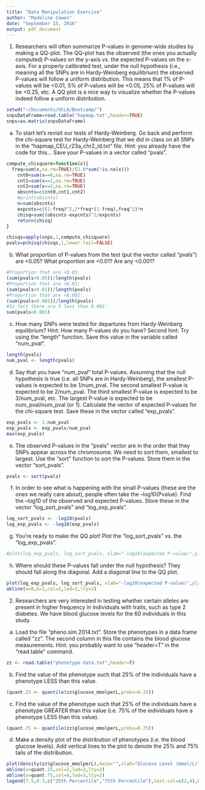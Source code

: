 ```yaml
---
title: "Data Manipulation Exercise"
author: "Madeline Cowen"
date: "September 15, 2016"
output: pdf_document
---
```


1. Researchers will often summarize P-values in genome-wide studies by making a QQ-plot. The QQ-plot has the observed (the ones you actually computed) P-values on the y-axis vs. the expected P-values on the x-axis. For a properly calibrated test, under the null hypothesis (i.e., meaning all the SNPs are in Hardy-Weinberg equilibrium) the observed P-values will follow a uniform distribution. This means that 1% of P-values will be <0.01, 5% of P-values will be <0.05, 25% of P-values will be <0.25, etc. A QQ plot is a nice way to visualize whether the P-values indeed follow a uniform distribution.  

```r
setwd("~/Documents/UCLA/Bootcamp/")
snpsDataFrame=read.table('hapmap.txt',header=TRUE)
snps=as.matrix(snpsDataFrame)
```  

a. To start let’s revisit our tests of Hardy-Weinberg. Go back and perform the chi-square test for Hardy-Weinberg that we did in class on all SNPs in the “hapmap_CEU_r23a_chr2_ld.txt” file. Hint: you already have the code for this… Save your P-values in a vector called “pvals”.
```r
compute_chisquare=function(x){
  freq=sum(x,na.rm=TRUE)/(2.0*sum(!is.na(x)))
	cnt0=sum(x==0,na.rm=TRUE)
	cnt1=sum(x==1,na.rm=TRUE)
	cnt2=sum(x==2,na.rm=TRUE)
	obscnts=c(cnt0,cnt1,cnt2)
	#print(obscnts)
	n=sum(obscnts)
	expcnts=c((1-freq)^2,2*freq*(1-freq),freq^2)*n
	chisq=sum((obscnts-expcnts)^2/expcnts)
	return(chisq)
}

chisqs=apply(snps,1,compute_chisquare)
pvals=pchisq(chisqs,1,lower.tail=FALSE)
```

b. What proportion of P-values from the test (put the vector called “pvals”) are <0.05? What proportion are <0.01? Are any <0.001?  
```r
#Proportion that are <0.05:
(sum(pvals<0.05))/length(pvals)
#Proportion that are <0.01:
(sum(pvals<0.01))/length(pvals)
#Proportion that are <0.001:
(sum(pvals<0.001))/length(pvals)
#In fact there are 5 less than 0.001:
sum(pvals<0.001)
```  

c. How many SNPs were tested for departures from Hardy-Weinberg equilibrium? Hint: How many P-values do you have? Second hint: Try using the “length” function. Save this value in the variable called “num_pval”.  
```r
length(pvals)
num_pval <- length(pvals)
```  

d. Say that you have “num_pval” total P-values. Assuming that the null hypothesis is true (i.e. all SNPs are in Hardy-Weinberg), the smallest P-values is expected to be 1/num_pval. The second smallest P-value is expected to be 2/num_pval. The third smallest P-value is expected to be 3/num_pval, etc. The largest P-value is expected to be num_pval/num_pval (or 1). Calculate the vector of expected P-values for the chi-square test. Save these in the vector called “exp_pvals”.  
```r
exp_pvals <- 1:num_pval
exp_pvals <- exp_pvals/num_pval
max(exp_pvals)
```  

e. The observed P-values in the “pvals” vector are in the order that they SNPs appear across the chromosome. We need to sort them, smallest to largest. Use the “sort” function to sort the P-values. Store them in the vector “sort_pvals”.  
```r
pvals <- sort(pvals)
```  

f. In order to see what is happening with the small P-values (these are the ones we really care about), people often take the –log10(Pvalue). Find the –log10 of the observed and expected P-values. Store these in the vector “log_sort_pvals” and “log_exp_pvals”.  
```r
log_sort_pvals <- -log10(pvals)
log_exp_pvals <- -log10(exp_pvals)
```  


g. You’re ready to make the QQ plot! Plot the “log_sort_pvals” vs. the “log_exp_pvals”.  
```r
#plot(log_exp_pvals, log_sort_pvals, xlab="-log10(expected P-value)",ylab="-log10(observed P-value)",cex.axis=1.5,cex.lab=1.5,pch=19,cex=0.9)
```  

h. Where should these P-values fall under the null hypothesis? They should fall along the diagonal. Add a diagonal line to the QQ plot.  
```r
plot(log_exp_pvals, log_sort_pvals, xlab="-log10(expected P-value)",ylab="-log10(observed P-value)",cex.axis=1.5,cex.lab=1.5,pch=19,cex=0.9)
abline(a=0,b=1,col=2,lwd=3,lty=2)
```  

2. Researchers are very interested in testing whether certain alleles are present in higher frequency in individuals with traits, such as type 2 diabetes. We have blood glucose levels for the 60 individuals in this study.  

a. Load the file “pheno.sim.2014.txt”. Store the phenotypes in a data frame called “zz”. The second column in this file contains the blood glucose measurements. Hint: you probably want to use “header=T” in the “read.table” command.  
```r
zz <- read.table("phenotype-data.txt",header=T)
```  

b. Find the value of the phenotype such that 25% of the individuals have a phenotype LESS than this value.  
```r
(quant.25 <- quantile(zz$glucose_mmolperL,probs=0.25))
```  

c. Find the value of the phenotype such that 25% of the individuals have a phenotype GREATER than this value (i.e. 75% of the individuals have a phenotype LESS than this value). 
```r
(quant.75 <- quantile(zz$glucose_mmolperL,probs=0.75))
```

d. Make a density plot of the distribution of phenotypes (i.e. the blood glucose levels). Add vertical lines to the plot to denote the 25% and 75% tails of the distribution.
```r
plot(density(zz$glucose_mmolperL),main="",xlab="Glucose Level (mmol/L)")
abline(v=quant.25,col=2,lwd=3,lty=2)
abline(v=quant.75,col=4,lwd=3,lty=2)
legend(7.5,0.3,c("25th Percentile","75th Percentile"),text.col=c(2,4),bty='n')
```  